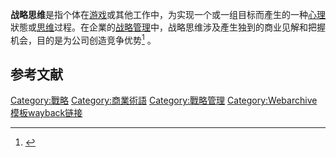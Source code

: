 '''战略思维'''是指个体在[[游戏|游戏]]或其他工作中，为实现一个或一组目标而產生的一种[[心理|心理]]狀態或[[思维|思维]]过程。在企業的[[战略管理|战略管理]]中，战略思维涉及產生独到的商业见解和把握机会，目的是为公司创造竞争优势<ref name="ST-B-01">{{Cite web|title=What is Strategic Thinking? by Rich Horwath|url=http://www.sculpturaconsulting.com/Articles_Samples/What_is_Strategic_Thinking.pdf|accessdate=10 August 2012|archive-date=2019-10-09|archive-url=https://web.archive.org/web/20191009125626/http://www.sculpturaconsulting.com/Articles_Samples/What_is_Strategic_Thinking.pdf|dead-url=yes}}</ref> 。

==参考文献==
{{reflist}}

[[Category:戰略|Category:戰略]]
[[Category:商業術語|Category:商業術語]]
[[Category:戰略管理|Category:戰略管理]]
[[Category:Webarchive模板wayback链接|Category:Webarchive模板wayback链接]]